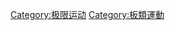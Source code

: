 {{catmore}}

{{Commonscat|Skateboarding}}

[[Category:极限运动|Category:极限运动]]
[[Category:板類運動|Category:板類運動]]
